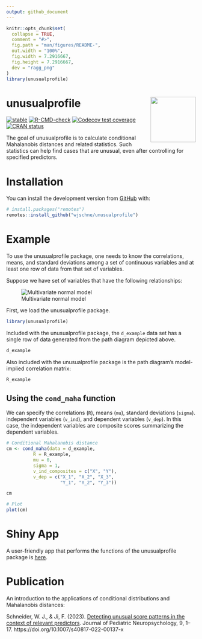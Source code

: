 ```yaml
---
output: github_document
---
```


<!-- README.md is generated from README.Rmd. Please edit that file -->

```r
knitr::opts_chunk$set(
  collapse = TRUE,
  comment = "#>",
  fig.path = "man/figures/README-",
  out.width = "100%",
  fig.width = 7.2916667,
  fig.height = 7.2916667,
  dev = "ragg_png"
)
library(unusualprofile)
```

# unusualprofile <img src="man/figures/logo.png" align="right" height="120" />

<!-- badges: start -->

[![stable](https://img.shields.io/badge/lifecycle-stable-green.svg)](https://lifecycle.r-lib.org/articles/stages.html#stable) 
[![R-CMD-check](https://github.com/wjschne/unusualprofile/workflows/R-CMD-check/badge.svg)](https://github.com/wjschne/unusualprofile/actions)
[![Codecov test coverage](https://codecov.io/gh/wjschne/unusualprofile/branch/main/graph/badge.svg)](https://app.codecov.io/gh/wjschne/unusualprofile?branch=main)
[![CRAN status](https://www.r-pkg.org/badges/version/unusualprofile)](https://CRAN.R-project.org/package=unusualprofile)
<!-- badges: end -->

The goal of unusualprofile is to calculate conditional Mahalanobis distances and related statistics. Such statistics can help find cases that are unusual, even after controlling for specified predictors.

# Installation

You can install the development version from [GitHub](https://github.com/) with:

``` r
# install.packages("remotes")
remotes::install_github("wjschne/unusualprofile")
```

# Example

To use the unusualprofile package, one needs to know the correlations, means, and standard deviations among a set of continuous variables and at least one row of data from that set of variables.

Suppose we have set of variables that have the following relationships:

![Multivariate normal model](man/figures/rm_model.svg)

First, we load the unusualprofile package.

```r
library(unusualprofile)
```

Included with the unusualprofile package, the `d_example` data set has a single row of data generated from the path diagram depicted above.

```r
d_example
```

Also included with the unusualprofile package is the path diagram's model-implied correlation matrix:

```r
R_example
```

## Using the `cond_maha` function

We can specify the correlations (`R`), means (`mu`), standard deviations (`sigma`). independent variables (`v_ind`), and dependent variables (`v_dep`). In this case, the independent variables are composite scores summarizing the dependent variables.

```r
# Conditional Mahalanobis distance
cm <- cond_maha(data = d_example, 
          R = R_example,
          mu = 0,
          sigma = 1,
          v_ind_composites = c("X", "Y"),
          v_dep = c("X_1", "X_2", "X_3",
                    "Y_1", "Y_2", "Y_3"))

cm

# Plot
plot(cm)
```


# Shiny App

A user-friendly app that performs the functions of the unusualprofile package is [here](https://w-joel-schneider.shinyapps.io/unusualprofile/).

# Publication

An introduction to the applications of conditional distributions and Mahalanobis distances:

Schneider, W. J., & Ji, F. (2023). [Detecting unusual score patterns in the context of relevant predictors](https://rdcu.be/c5JkE). Journal of Pediatric Neuropsychology, 9, 1–17. https://doi.org/10.1007/s40817-022-00137-x
